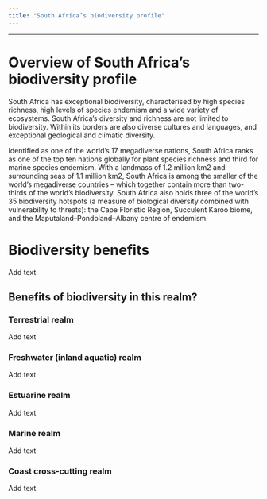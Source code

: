 ```yaml
---
title: "South Africa’s biodiversity profile"
---
```


-----------------------------------------------------------------------

# Overview of South Africa's biodiversity profile

South Africa has exceptional biodiversity, characterised by high species richness, high levels of species endemism and a wide variety of ecosystems. South Africa's diversity and richness are not limited to biodiversity. Within its borders are also diverse cultures and languages, and exceptional geological and climatic diversity.

Identified as one of the world's 17 megadiverse nations, South Africa ranks as one of the top ten nations globally for plant species richness and third for marine species endemism. With a landmass of 1.2 million km2 and surrounding seas of 1.1 million km2, South Africa is among the smaller of the world's megadiverse countries -- which together contain more than two-thirds of the world's biodiversity. South Africa also holds three of the world's 35 biodiversity hotspots (a measure of biological diversity combined with vulnerability to threats): the Cape Floristic Region, Succulent Karoo biome, and the Maputaland--Pondoland--Albany centre of endemism.


# Biodiversity benefits

Add text

## Benefits of biodiversity in this realm?

### Terrestrial realm

Add text

### Freshwater (inland aquatic) realm

Add text

### Estuarine realm

Add text

### Marine realm

Add text

### Coast cross-cutting realm

Add text
